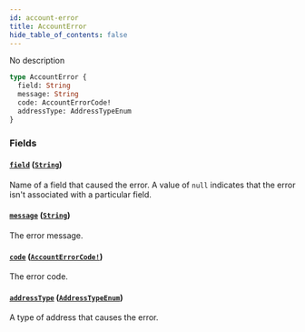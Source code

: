 ```yaml
---
id: account-error
title: AccountError
hide_table_of_contents: false
---
```


No description

```graphql
type AccountError {
  field: String
  message: String
  code: AccountErrorCode!
  addressType: AddressTypeEnum
}
```

### Fields

#### [`field`](#) ([`String`](../../../developer/api-reference/scalars/string))

Name of a field that caused the error. A value of `null` indicates that the error isn't associated with a particular field.

#### [`message`](#) ([`String`](../../../developer/api-reference/scalars/string))

The error message.

#### [`code`](#) ([`AccountErrorCode!`](../../../developer/api-reference/enums/account-error-code))

The error code.

#### [`addressType`](#) ([`AddressTypeEnum`](../../../developer/api-reference/enums/address-type-enum))

A type of address that causes the error.
